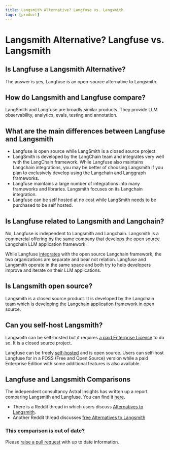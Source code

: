 ```yaml
---
title: Langsmith Alternative? Langfuse vs. Langsmith
tags: [product]
---
```


# Langsmith Alternative? Langfuse vs. Langsmith

## Is Langfuse a Langsmith Alternative?

The answer is yes, Langfuse is an open-source alternative to Langsmith.

## How do Langsmith and Langfuse compare?

LangSmith and Langfuse are broadly similar products. They provide LLM observability, analytics, evals, testing and annotation.

## What are the main differences between Langfuse and Langsmith

- Langfuse is open source while LangSmith is a closed source project.
- LangSmith is developed by the LangChain team and integrates very well with the LangChain framework. While Langfuse also maintains Langchain integrations, you may be better of choosing Langsmith if you plan to exclusively develop using the Langchain and Langgraph frameworks.
- Langfuse maintains a large number of integrations into many frameworks and libraries. Langsmith focuses on its Langchain integration.
- Langfuse can be self hosted at no cost while LangSmith needs to be purchased to be self hosted.

## Is Langfuse related to Langsmith and Langchain?

No, Langfuse is independent to Langsmith and Langchain. Langsmith is a commercial offering by the same company that develops the open source Langchain LLM application framework.

While Langfuse [integrates](/docs/integrations/langchain/tracing) with the open source Langchain framework, the two organizations are separate and bear not relation. Langfuse and Langsmith operate in the same space and both try to help developers improve and iterate on their LLM applications.

## Is Langsmith open source?

Langsmith is a closed source product. It is developed by the Langchain team which is developing the Langchain application framework in open source.

## Can you self-host Langsmith?

Langsmith can be self-hosted but it requires [a paid Enterprise License](https://www.langchain.com/pricing) to do so. It is a closed source project.

Langfuse can be freely [self-hosted](/docs/deployment/self-host) and is open source. Users can self-host Langfuse for in a FOSS (Free and Open Source) version while a paid Enterprise Edition with some additional features is also available.

## Langfuse and Langsmith Comparisons

The independent consultancy Astral Insights has written up a report comparing Langsmith and Langfuse. You can find it [here](https://astralinsights.ai/comparison-of-observability-platforms-langsmith-langfuse/).

- There is a Reddit thread in which users discuss [Alternatives to Langsmith](https://www.reddit.com/r/LangChain/comments/1b2y18p/langsmith_started_charging_time_to_compare/).
- Another Reddit thread discusses [free Alternatives to Langsmith](https://www.reddit.com/r/LocalLLaMA/comments/1aujfiz/real_free_alternative_to_langsmith/)

### This comparison is out of date?

Please [raise a pull request](https://github.com/langfuse/langfuse-docs/tree/main/pages/faq/all) with up to date information.
